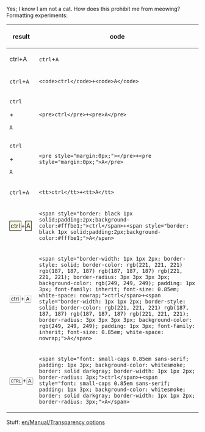 Yes; I know I am not a cat.
How does this prohibit me from meowing?
<br>Formatting experiments:
{| class="wikitable"
|-
!result
!code
|-
|ctrl+A
|<code>ctrl</code>+<code>A</code>
|-
|<code>ctrl</code>+<code>A</code>
|<code>&lt;code&gt;ctrl&lt;/code&gt;+&lt;code&gt;A&lt;/code&gt;</code>
|-
|<pre>ctrl</pre>+<pre>A</pre>
|<code>&lt;pre&gt;ctrl&lt;/pre&gt;+&lt;pre&gt;A&lt;/pre&gt;</code>
|-
|<pre style="margin:0px;">ctrl</pre>+<pre style="margin:0px;">A</pre>
|<code>&lt;pre style="margin:0px;"&gt;&lt;/pre&gt;+&lt;pre style="margin:0px;"&gt;A&lt;/pre&gt;</code>
|-
|<tt>ctrl</tt>+<tt>A</tt>
|<code>&lt;tt&gt;ctrl&lt;/tt&gt;+&lt;tt&gt;A&lt;/tt&gt;</code>
|-
|<span style="border: black 1px solid;padding:2px;background-color:#fffbe1;">ctrl</span>+<span style="border: black 1px solid;padding:2px;background-color:#fffbe1;">A</span>
|<code>&lt;span style="border: black 1px solid;padding:2px;background-color:#fffbe1;"&gt;ctrl&lt;/span&gt;+&lt;span style="border: black 1px solid;padding:2px;background-color:#fffbe1;"&gt;A&lt;/span&gt;</code>
|-
|<span style="border-width: 1px 1px 2px; border-style: solid; border-color: rgb(221, 221, 221) rgb(187, 187, 187) rgb(187, 187, 187) rgb(221, 221, 221); border-radius: 3px 3px 3px 3px; background-color: rgb(249, 249, 249); padding: 1px 3px; font-family: inherit; font-size: 0.85em; white-space: nowrap;">ctrl</span>+<span style="border-width: 1px 1px 2px; border-style: solid; border-color: rgb(221, 221, 221) rgb(187, 187, 187) rgb(187, 187, 187) rgb(221, 221, 221); border-radius: 3px 3px 3px 3px; background-color: rgb(249, 249, 249); padding: 1px 3px; font-family: inherit; font-size: 0.85em; white-space: nowrap;">A</span>
|<code>&lt;span style="border-width: 1px 1px 2px; border-style: solid; border-color: rgb(221, 221, 221) rgb(187, 187, 187) rgb(187, 187, 187) rgb(221, 221, 221); border-radius: 3px 3px 3px 3px; background-color: rgb(249, 249, 249); padding: 1px 3px; font-family: inherit; font-size: 0.85em; white-space: nowrap;"&gt;ctrl&lt;/span&gt;+&lt;span style="border-width: 1px 1px 2px; border-style: solid; border-color: rgb(221, 221, 221) rgb(187, 187, 187) rgb(187, 187, 187) rgb(221, 221, 221); border-radius: 3px 3px 3px 3px; background-color: rgb(249, 249, 249); padding: 1px 3px; font-family: inherit; font-size: 0.85em; white-space: nowrap;"&gt;A&lt;/span&gt;</code>
|-
|<span style="font: small-caps 0.85em sans-serif; padding: 1px 3px; background-color: whitesmoke; border: solid darkgray; border-width: 1px 1px 2px; border-radius: 3px;">ctrl</span>+<span style="font: small-caps 0.85em sans-serif; padding: 1px 3px; background-color: whitesmoke; border: solid darkgray; border-width: 1px 1px 2px; border-radius: 3px;">A</span>
|<code>&lt;span style="font: small-caps 0.85em sans-serif; padding: 1px 3px; background-color: whitesmoke; border: solid darkgray; border-width: 1px 1px 2px; border-radius: 3px;"&gt;ctrl&lt;/span&gt;+&lt;span style="font: small-caps 0.85em sans-serif; padding: 1px 3px; background-color: whitesmoke; border: solid darkgray; border-width: 1px 1px 2px; border-radius: 3px;"&gt;A&lt;/span&gt;</code>
|}


Stuff:
[[en/Manual/Transparency options]]